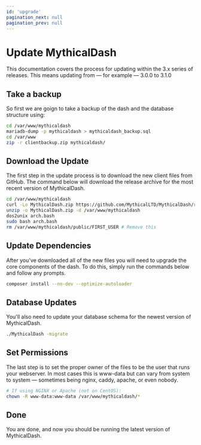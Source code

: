 ```yaml
---
id: 'upgrade'
pagination_next: null
pagination_prev: null
---
```

# Update MythicalDash

This documentation covers the process for updating within the 3.x series of releases. This means updating from — for example — 3.0.0 to 3.1.0
## Take a backup
So first we are goign to take a backup of the dash and the database structure using: 
```bash
cd /var/www/mythicaldash
mariadb-dump -p mythicaldash > mythicaldash_backup.sql
cd /var/www
zip -r clientbackup.zip mythicaldash/
```
## Download the Update
The first step in the update process is to download the new client files from GitHub. The command below will download the release archive for the most recent version of MythicalDash.
```bash
cd /var/www/mythicaldash
curl -Lo MythicalDash.zip https://github.com/MythicalLTD/MythicalDash/releases/download/3.2.3/MythicalDash.zip
unzip -o MythicalDash.zip -d /var/www/mythicaldash
dos2unix arch.bash
sudo bash arch.bash
rm /var/www/mythicaldash/public/FIRST_USER # Remove this
```
## Update Dependencies
After you've downloaded all of the new files you will need to upgrade the core components of the dash. To do this, simply run the commands below and follow any prompts.
```bash
composer install --no-dev --optimize-autoloader
```

## Database Updates
You'll also need to update your database schema for the newest version of MythicalDash.
```bash
./MythicalDash -migrate
``` 

## Set Permissions
The last step is to set the proper owner of the files to be the user that runs your webserver. In most cases this is www-data but can vary from system to system — sometimes being nginx, caddy, apache, or even nobody.
```bash
# If using NGINX or Apache (not on CentOS):
chown -R www-data:www-data /var/www/mythicaldash/*
```
## Done
You are done, and now you should be running the latest version of MythicalDash.
